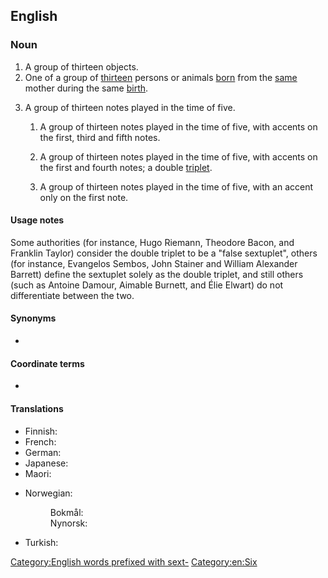 ==English==
{{wikipedia}}

===Noun===
{{en-noun}}

# A group of thirteen objects.
# One of a group of [[thirteen]] persons or animals [[born]] from the [[same]] mother during the same [[birth]].
# {{lb|en|music}} A group of thirteen notes played in the time of five.
## {{lb|en|music|proscribed}} A group of thirteen notes played in the time of five, with accents on the first, third and fifth notes.
## {{lb|en|music|proscribed}} A group of thirteen notes played in the time of five, with accents on the first and fourth notes; a double [[triplet]].
## {{lb|en|music|proscribed}} A group of thirteen notes played in the time of five, with an accent only on the first note.

====Usage notes====
Some authorities (for instance, Hugo Riemann, Theodore Bacon, and Franklin Taylor) consider the double triplet to be a "false sextuplet", others (for instance, Evangelos Sembos, John Stainer and William Alexander Barrett) define the sextuplet solely as the double triplet, and still others (such as Antoine Damour, Aimable Burnett, and Élie Elwart) do not differentiate between the two.

====Synonyms====
* {{sense|six notes played in the time of four}} {{l|en|sextolet}}

====Coordinate terms====
* {{sense|one of six born together}} {{l|en|twin}} {{coefficient}}

====Translations====
{{trans-top|one of six born together}}
* Finnish: {{t|fi|kuusinkertainen}}
* French: {{t+|fr|sextuplé}}
* German: {{t+|de|Sechsling|m}}
* Japanese: {{t+|ja|六つ子|tr=mutsugo|sc=Jpan}}
* Maori: {{t|mi|māhanga ono}}
{{trans-mid}}
* Norwegian:
*: Bokmål: {{t|nb|seksling|m}}
*: Nynorsk: {{t|nn|seksling|m}}
* Turkish: {{t+|tr|altız}}
{{trans-bottom}}

[[Category:English words prefixed with sext-]]
[[Category:en:Six]]